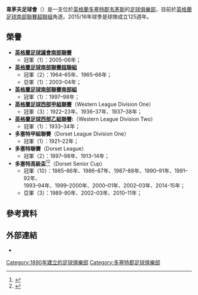 {{noteTA|G1=足球|G2=FAcup
|T=zh-hans:韦茅斯足球俱乐部; zh-hk:韋茅夫足球會; zh-tw:韋茅斯足球俱樂部;
|1=zh-hans:韦茅斯足球俱乐部; zh-hk:韋茅夫足球會; zh-tw:韋茅斯足球俱樂部;
|2=zh-hans:韦茅斯; zh-hk:韋茅夫; zh-tw:韋茅斯;
}}
{{Infobox football club
| image      =
| clubname   = 韋茅夫<br >''Weymouth''
| fullname   = Weymouth Football Club
| nickname   = ''The Terras''
| founded    = {{start date and age|df=yes|1890}}
| city       = [[韦茅斯|韦茅斯]]
| ground     = [[鮑勃·盧卡斯體育場|鮑勃·盧卡斯體育場]]<br>（Bob Lucas Stadium）
| capacity   = 6,600人（900個坐席）
| chairman   = 克里斯·帕格斯利<br>（Chris Pugsley）
| mgrtitle   = 球員兼領隊
| manager    = {{tsl|en|Jason Matthews (footballer)|杰森·马修斯}}<br>（Jason Matthews）
| league     = {{English football updater|Weymouth}}
| season     = {{English football updater|Weymouth2}}
| position   = {{English football updater|Weymouth3}}
| pattern_la1=|pattern_b1=|pattern_ra1=
| leftarm1=970045|body1=970045|rightarm1=970045|shorts1=FFFFFF|socks1=88A7E0
| pattern_la2=|pattern_b2=|pattern_ra2=
| leftarm2=FFCC00|body2=FFCC00|rightarm2=FFCC00|shorts2=000099|socks2=FFCC00|
}}
'''韋茅夫足球會'''（{{lang-en|'''Weymouth Football Club'''}}）是一支位於[[英格蘭|英格蘭]][[多塞特郡|多塞特郡]][[韦茅斯|韦茅斯]]的[[足球俱樂部|足球俱樂部]]，目前於[[英格蘭足球南部聯賽超聯組|英格蘭足球南部聯賽超聯組]]角逐。2015/16年球季是球隊成立125週年。

==榮譽==
* '''[[英格蘭足球議會南部聯賽|英格蘭足球議會南部聯賽]]''' 
**冠軍（1）：2005–06年；
* '''[[英格蘭南部足球聯賽超級組|英格蘭足球南部聯賽超聯組]]'''
**冠軍（2）：1964–65年、1965–66年；
**亞軍（1）：2003–04年；
* '''[[英格蘭足球南部聯賽|英格蘭足球南部聯賽南部組]]''' 
**冠軍（1）：1997–98年；
* '''[[英格蘭足球西部聯賽|英格蘭足球西部甲組聯賽]]'''（Western League Division One） 
**冠軍（3）：1922–23年、1936–37年、1937–38年；
* '''[[英格蘭足球西部聯賽|英格蘭足球西部乙組聯賽]]:'''（Western League Division Two） 
**冠軍（1）：1933–34年；
* '''多塞特甲組聯賽'''（Dorset League Division One） 
**冠軍（1）：1921–22年；
* '''多塞特聯賽'''（Dorset League）
**冠軍（2）：1897–98年、1913–14年；
* '''多塞特高級盃'''<ref>{{cite web |url=http://www.swanagefc.co.uk/2009/index.php?option=com_content&view=article&id=56&Itemid=66 |title=Swans History |publisher=Swanagefc.co.uk |date=1990-04-30 |accessdate=2013-04-08 |deadurl=yes |archiveurl=https://web.archive.org/web/20140113030020/http://www.swanagefc.co.uk/2009/index.php?option=com_content&view=article&id=56&Itemid=66 |archivedate=2014-01-13 }}</ref><ref>{{cite web |url=http://www.fchd.info/cups/dorsetsummary.htm |title=Football Club History Database - Dorset County Cups |publisher=Fchd.info |date= |accessdate=2013-04-08 |archive-date=2018-04-28 |archive-url=https://web.archive.org/web/20180428164637/http://www.fchd.info/cups/dorsetsummary.htm |dead-url=no }}</ref>（Dorset Senior Cup） 
**冠軍（10）：1985–86年、1986–87年、1987–88年、1990–91年、1991–92年、<br >1993–94年、1999–2000年、2000–01年、2002–03年、2014-15年；
**亞軍（3）：1989-90年、2002–03年、2010–11年；

==參考資料==
{{reflist}}

==外部連結==
* {{Official website|http://www.theterras.co.uk}}

{{DEFAULTSORT:Weymouth F.C.}}
{{英格蘭足球議會全國聯賽}}
[[Category:1890年建立的足球俱樂部|Category:1890年建立的足球俱樂部]]
[[Category:多塞特郡足球俱樂部|Category:多塞特郡足球俱樂部]]